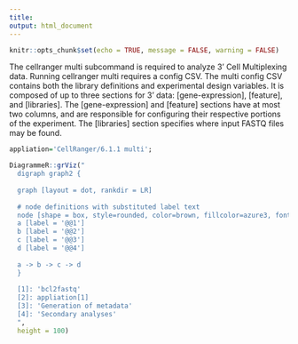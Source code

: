 ```yaml
---
title: 
output: html_document
---
```

 
```r
knitr::opts_chunk$set(echo = TRUE, message = FALSE, warning = FALSE)
```

The cellranger multi subcommand is required to analyze 3' Cell Multiplexing data. Running cellranger multi requires a config CSV. The multi config CSV contains both the library definitions and experimental design variables. It is composed of up to three sections for 3' data: [gene-expression], [feature], and [libraries]. The [gene-expression] and [feature] sections have at most two columns, and are responsible for configuring their respective portions of the experiment. The [libraries] section specifies where input FASTQ files may be found.

```r
appliation='CellRanger/6.1.1 multi';

DiagrammeR::grViz("
  digraph graph2 {
  
  graph [layout = dot, rankdir = LR]
  
  # node definitions with substituted label text
  node [shape = box, style=rounded, color=brown, fillcolor=azure3, fontsize=25]
  a [label = '@@1']
  b [label = '@@2']
  c [label = '@@3']
  d [label = '@@4']
  
  a -> b -> c -> d
  }
  
  [1]: 'bcl2fastq'
  [2]: appliation[1]
  [3]: 'Generation of metadata'
  [4]: 'Secondary analyses'
  ",
  height = 100)
```


